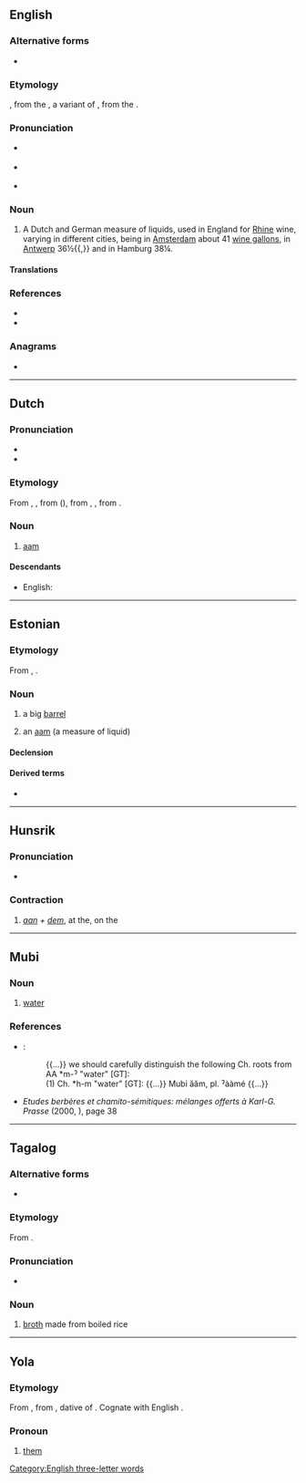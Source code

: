 {{also|Aam|AAM|aàm|aa’m|a'am|åm}}
==English==

===Alternative forms===
* {{alter|en|aum|awm}}

===Etymology===
{{bor|en|nl|aam}}, from the {{etyl|la|en}} {{m|la|ama}}, a variant of {{m|la|hama}}, from the {{etyl|grc|en}} {{m|grc|ἄμη||bucket}}.

===Pronunciation===
* {{a|RP}} {{IPA|/ɑːm/|/ɔːm/|lang=en}}
* {{a|US}} {{IPA|/ɑm/|/ɔm/|lang=en}}
* {{rhymes|ɑːm|ɔːm|lang=en}}

===Noun===
{{en-noun}}

# {{lb|en|historical}} A Dutch and German measure of liquids, used in England for [[Rhine]] wine, varying in different cities, being in [[Amsterdam]] about 41 [[wine gallon]]s, in [[Antwerp]] 36½{{,}} and in Hamburg 38¼. {{defdate|first attested around 1350 to 1470}}

====Translations====
{{trans-top|Dutch and German measure of liquids}}
{{trans-mid}}
{{trans-bottom}}

===References===
* {{R:SOED5|page=1}}
* {{R:Webster 1913}}

===Anagrams===
* {{anagrams|en|AMA|Ama|ama|maa}}

[[Category:English three-letter words]]

----

==Dutch==

===Pronunciation===
* {{IPA|lang=nl|/aːm/}}
* {{audio|Nl-aam.ogg|Audio|lang=nl}}

===Etymology===
From {{inh|nl|dum|ame}}, {{m|dum|aem}}, from {{der|nl|LL.|ama}} ({{cog|la|hama}}), from {{der|nl|grc|ἄμη||bucket}}, {{m|grc|ἀμάω||to gather, harvest}}, from {{cog|ine-pro|*sem-||together}}.

===Noun===
{{nl-noun|n|-en|-}}

# [[#English|aam]]

====Descendants====
* English: {{l|en|aam}}

----

==Estonian==

===Etymology===
From {{etyl|gml|et}} {{m|gml|am}}, {{m|gml|ame}}.

===Noun===
{{et-noun|aami|aami}}

# a big [[barrel]]
# {{lb|et|historical}} an [[aam]] (a measure of liquid)

====Declension====
{{et-decl-riik|aam|aam|i}}

====Derived terms====
* {{l|et|aamissepp}}

----

==Hunsrik==

===Pronunciation===
* {{IPA|/ɔːm/|lang=hrx}}

===Contraction===
{{head|hrx|contraction}}

# ''[[aan#Hunsrik|aan]] + [[dem#Hunsrik|dem]]'', at the, on the

----

==Mubi==

===Noun===
{{head|mub|noun|head=ăăm|plural|[[aame|ˀààmé]]}}

# [[water]]

===References===
* {{R:egy:EDE|v=3|p=201}}:
*: {{...}} we should carefully distinguish the following Ch. roots from AA *m-ˀ "water" [GT]:
*: (1) Ch. *h-m "water" [GT]: {{...}} Mubi ăăm, pl. ˀààmé {{...}}
* ''Etudes berbères et chamito-sémitiques: mélanges offerts à Karl-G. Prasse'' (2000, {{ISBN|9042908262}}), page 38

----

==Tagalog==

===Alternative forms===
* {{l|tl|am}}

===Etymology===
From {{etyl|zh|tl}}.

===Pronunciation===
* {{IPA|/ʔa.ˈam/|lang=tl}}

===Noun===
{{tl-noun|head=aám}}

# [[broth]] made from boiled rice
#: {{ux|tl|Bigyan mo ng '''aam''' ang bata.|translation=Give the child some rice broth.}}

----

==Yola==

===Etymology===
From {{inh|yol|enm|hem}}, from {{inh|yol|ang|heom||them}}, dative of {{m|ang|hie}}. Cognate with English {{m|en|'em}}.

===Pronoun===
{{head|yol|pronoun}}

# [[them]]